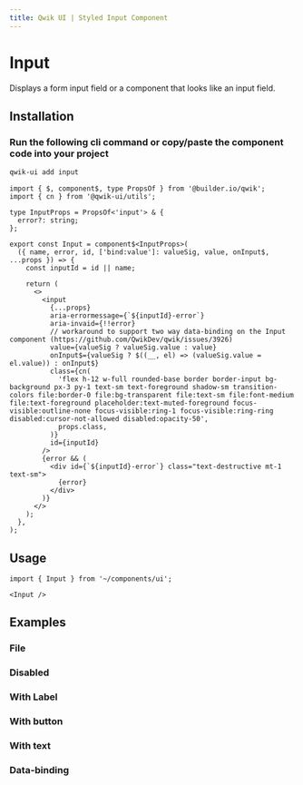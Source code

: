 ```yaml
---
title: Qwik UI | Styled Input Component
---
```



<StatusBanner status={statusByComponent.styled.Input} />

# Input

Displays a form input field or a component that looks like an input field.

<Showcase name="hero" />

## Installation

### Run the following cli command or copy/paste the component code into your project

```sh
qwik-ui add input
```

```tsx
import { $, component$, type PropsOf } from '@builder.io/qwik';
import { cn } from '@qwik-ui/utils';

type InputProps = PropsOf<'input'> & {
  error?: string;
};

export const Input = component$<InputProps>(
  ({ name, error, id, ['bind:value']: valueSig, value, onInput$, ...props }) => {
    const inputId = id || name;

    return (
      <>
        <input
          {...props}
          aria-errormessage={`${inputId}-error`}
          aria-invaid={!!error}
          // workaround to support two way data-binding on the Input component (https://github.com/QwikDev/qwik/issues/3926)
          value={valueSig ? valueSig.value : value}
          onInput$={valueSig ? $((__, el) => (valueSig.value = el.value)) : onInput$}
          class={cn(
            'flex h-12 w-full rounded-base border border-input bg-background px-3 py-1 text-sm text-foreground shadow-sm transition-colors file:border-0 file:bg-transparent file:text-sm file:font-medium file:text-foreground placeholder:text-muted-foreground focus-visible:outline-none focus-visible:ring-1 focus-visible:ring-ring disabled:cursor-not-allowed disabled:opacity-50',
            props.class,
          )}
          id={inputId}
        />
        {error && (
          <div id={`${inputId}-error`} class="text-destructive mt-1 text-sm">
            {error}
          </div>
        )}
      </>
    );
  },
);
```

## Usage

```tsx
import { Input } from '~/components/ui';
```

```tsx
<Input />
```

## Examples

### File

<Showcase name="file" vertical />

### Disabled

<Showcase name="disabled" vertical />

### With Label

<Showcase name="with-label" vertical />

### With button

<Showcase name="with-button" vertical />

### With text

<Showcase name="with-text" vertical />

### Data-binding

<Showcase name="data-binding" vertical />
